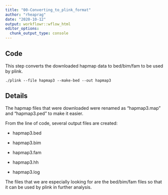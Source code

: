 ```yaml
---
title: "00-Converting_to_plink_format"
author: "rheaprag"
date: "2020-10-12"
output: workflowr::wflow_html
editor_options:
  chunk_output_type: console
---
```


## Code

This step converts the downloaded hapmap data to bed/bim/fam to be used by plink.

``` {}
./plink --file hapmap3 --make-bed --out hapmap3
```

## Details

The hapmap files that were downloaded were renamed as "hapmap3.map" and "hapmap3.ped" to make it easier.

From the line of code, several output files are created:

* hapmap3.bed
  
* hapmap3.bim
  
* hapmap3.fam
  
* hapmap3.hh
  
* hapmap3.log

The files that we are especially looking for are the bed/bim/fam files so that it can be used by plink in further analysis.
